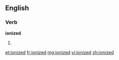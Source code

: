 ==English==

===Verb===
'''ionized'''

# {{past of|[[ionize]]}}

[[et:ionized]]
[[fr:ionized]]
[[mg:ionized]]
[[vi:ionized]]
[[zh:ionized]]